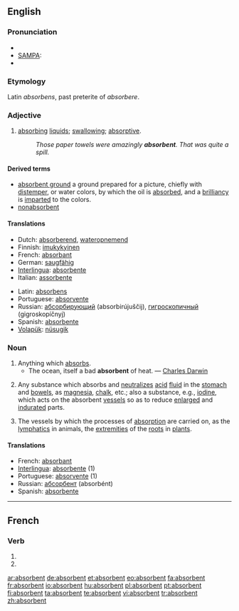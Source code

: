 ==English==

===Pronunciation===
* {{IPA|/əbs"ɔː(r)bənt/}}
* [[w:SAMPA|SAMPA]]: {{IPAchar|/@bs'O:(r)b@nt/}}
* {{audio|en-us-absorbent.ogg|Audio (US)}}

===Etymology===
Latin ''absorbens'', past preterite of ''absorbere''.

===Adjective===
{{en-adj}}

# [[absorbing]] [[liquid]]s; [[swallowing]]; [[absorptive]].
#: ''Those paper towels were amazingly '''absorbent'''. That was quite a spill.''

====Derived terms====
* [[absorbent ground]] {{context|painting}} a ground prepared for a picture, chiefly with [[distemper]], or water colors, by which the oil is [[absorbed]], and a [[brilliancy]] is [[imparted]] to the colors.
* [[nonabsorbent]]

====Translations====
{{trans-top|absorbing}}
* Dutch: [[absorberend]], [[wateropnemend]]
* Finnish: [[imukykyinen]]
* French: [[absorbant]]
* German: [[saugfähig]]
* [[Interlingua]]: [[absorbente]]
* Italian: [[assorbente]]
{{trans-mid}}
* Latin: [[absorbens]]
* Portuguese: [[absorvente]]
* Russian: [[абсорбирующий]] (absorbirújuščij), [[гигроскопичный]] (gigroskopíčnyj)
* Spanish: [[absorbente]]
* [[Volapük]]: [[nüsugik]]
{{trans-bottom}}

===Noun===
{{en-noun}}

# Anything which [[absorbs]].
#* The ocean, itself a bad '''absorbent''' of heat. — [[w:Charles_Darwin|Charles Darwin]]
# {{context|medicine}} Any substance which absorbs and [[neutralize]]s [[acid]] [[fluid]] in the [[stomach]] and [[bowels]], as [[magnesia]], [[chalk]], etc.; also a substance, e.g., [[iodine]], which acts on the absorbent [[vessels]] so as to reduce [[enlarged]] and [[indurate]]d parts.
# {{context|physiology|pluralized}} The vessels by which the processes of [[absorption]] are carried on, as the [[lymphatics]] in animals, the [[extremities]] of the [[roots]] in [[plants]].

====Translations====
* French: [[absorbant]] {{m}}
* [[Interlingua]]: [[absorbente]] (1)
* Portuguese: [[absorvente]] {{m}} (1)
* Russian: [[абсорбент]] (absorbént) {{m}}
* Spanish: [[absorbente]] {{m}}

----

==French==

===Verb===
{{fr-verb-form}}

# {{form of|[[third-person|Third-person]] [[plural]] [[present indicative]]|[[absorber#French|absorber]]|lang=French}}
# {{form of|Third-person plural [[present subjunctive]]|absorber#French|absorber|lang=French}}

[[ar:absorbent]]
[[de:absorbent]]
[[et:absorbent]]
[[eo:absorbent]]
[[fa:absorbent]]
[[fr:absorbent]]
[[io:absorbent]]
[[hu:absorbent]]
[[pl:absorbent]]
[[pt:absorbent]]
[[fi:absorbent]]
[[ta:absorbent]]
[[te:absorbent]]
[[vi:absorbent]]
[[tr:absorbent]]
[[zh:absorbent]]